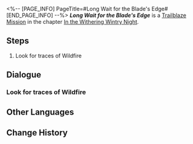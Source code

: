 <%-- [PAGE_INFO]
PageTitle=#Long Wait for the Blade's Edge#
[END_PAGE_INFO] --%>
{{Stub|Dialogue.}}
{{Mission Infobox
|id            = 1010403
|title         = 
|image         = Mission Long Wait for the Blade's Edge.png{{subst:void|<!--$UPLOAD:<<SpriteOutput/Chronicle/1010403.png>-<Mission Long Wait for the Blade's Edge.png>-<Fate's Atlas Images>>-->}}
|type          = Trailblaze
|event_name    = 
|chapter       = In the Withering Wintry Night
|requirements  = [[Trailblaze Mission]] ''[[The Eighth and Final Rule]]'' completed
|summary       = Sampo finally offers to introduce you to Wildfire. However, one of the members, Seele, appears skeptical. She won't accept you unless you collaborate with her to resolve a significant issue plaguing Wildfire.
|characters    = Trailblazer
|startLocation = [[Jarilo-VI]] - [[Boulder Town]]
|world         = Jarilo-VI
|area          = Boulder Town
|prev          = The Eighth and Final Rule
|next          = Ones Fallen Into the Abyss
|rewards       = Trailblaze EXP*300; Condensed Aether*1; Credit*4,000
}}
'''''Long Wait for the Blade's Edge''''' is a [[Trailblaze Mission]] in the chapter [[In the Withering Wintry Night]].

==Steps==
# Look for traces of Wildfire

<!--
==Gameplay Notes==

--><!--
==Trial Character==

-->
==Dialogue==
{{Stub Dialogue}}

===Look for traces of Wildfire===
{{Mission Description|type=trailblaze|location=Boulder Town|You have to give credit to Sampo &mdash; no one can be quite the con man as he is. If it weren't for Dan Heng, the three of you would fall for Sampo's silver tongue again.<br />Sampo finally agrees to introduce all of you to Wildfire, thanks to Dan Heng's... persuasion.<br />You have no clue what Wildfire is up to, but judging from word on the street, you have a feeling that Wildfire may have leads on the Stellaron...}}
{{Dialogue Start}}
:{{tx}}
{{Dialogue End}}

==Other Languages==
{{Other Languages
|en   = Long Wait for the Blade's Edge
|zhs  = 她等待刀尖已经太久
|zht  = 她等待刀尖已經太久
|ja   = 刃の切っ先をずっと待つ彼女
|ko   = 오래 기다려온 칼끝
|es   = La larga espera del filo de espada
|fr   = La longue attente du fil de la lame
|ru   = Долгое ожидание лезвия клинка
|th   = ปลายดาบนั้นที่ตั้งตารอมาแสนนาน
|vi   = Cô Ấy Chờ Lưỡi Kiếm Đã Quá Lâu Rồi
|de   = Langes Warten auf die Schneide der Klinge
|id   = Penantian Lama Menunggu Ujung Pisau
|pt   = Uma Longa Espera pela Ponta da Espada
}}

==Change History==
{{Change History|1.0}}
